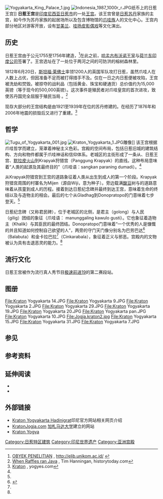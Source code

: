 {{Infobox building
|name=Kraton Ngayogyakarta Hadiningrat (Keraton Jogja)
|image= Kraton Yogyakarta Pagelaran.jpg
|caption= 日惹王宫展览厅
|location=日惹市
|architect=
|floor_area       = <!-- {{convert|55,000|sqft|abbr=on}} -->
|client=日惹苏丹
|engineer= 
|construction_start_date=1755年
|date_demolished=
|cost=
|structural_system=
|style=[[爪哇建筑|爪哇建筑]]
|size=
}}
[[File:Yogyakarta_King_Palace_1.jpg|thumb]]
[[File:Indonesia_1987_1000r_r.JPG|thumb]]纸币上的日惹王宫]]
'''日惹王宫'''是[[印度尼西亚|印度尼西亚]][[日惹市|日惹市]]的一处[[王宫|王宫]]。该王宫曾是[[日惹苏丹国|日惹苏丹]]家族的主宫，如今作为苏丹家族的起居场所以及包含博物馆的[[爪哇族|爪哇族]]人的文化中心。王宫内部分地区对游客开放，设有[[甘美兰|甘美兰]]、[[哇扬皮影偶戏|哇扬皮影偶戏]]等文化演出。

==历史==
日惹王宫由{{le|哈孟古布沃诺一世|Hamengkubuwono I}}于公元1755至1756年建造，<ref name=unikom>[http://elib.unikom.ac.id/files/disk1/529/jbptunikompp-gdl-dwiagustin-26401-6-unikom_d-i.pdf OBYEK PENELITIAN] {{Wayback|url=http://elib.unikom.ac.id/files/disk1/529/jbptunikompp-gdl-dwiagustin-26401-6-unikom_d-i.pdf |date=20180328213632 }}, http://elib.unikom.ac.id/ {{Wayback|url=http://elib.unikom.ac.id/ |date=20210210223224 }}</ref>在此之前，[[哈孟古布沃诺|哈孟古布沃诺王室]]与[[荷兰东印度公司|荷兰东印度公司]]签署了{{le|吉扬提条约|Treaty of Giyanti}}。王宫选址在了一处位于两河之间的可防洪的榕树森林里。

1812年6月20日，[[斯坦福·莱佛士|斯坦福·莱佛士]]率领1200人的英国军队攻打日惹，虽然爪哇人在人数上占优，但因准备不足而被打得措手不及。仅在一日之内日惹便被攻陷，王宫被洗劫和焚毁。被掠夺的战利品（包括黄金、珠宝和硬通货）总价值约为15,000英镑（等于现今的500,000英镑）。这次事件是殖民者对爪哇皇宫的首次进攻，致使苏丹国完全屈服于殖民当局 。<ref>[http://www.historytoday.com/tim-hannigan/when-raffles-ran-java When Raffles ran Java] {{Wayback|url=http://www.historytoday.com/tim-hannigan/when-raffles-ran-java |date=20181004104105 }}, Tim Hanningan, historytoday.com</ref>

现存大部分的王宫结构是由1921至1939年在位的苏丹{{le|哈孟古布沃诺八世|Hamengkubuwono VIII}}修建的。在经历了1876年和2006年地震的损毁后又进行了重建。<ref>[http://www.yogyes.com/en/yogyakarta-tourism-object/arts-and-culture/kraton/ Kraton] {{Wayback|url=http://www.yogyes.com/en/yogyakarta-tourism-object/arts-and-culture/kraton/ |date=20210225024849 }}, yogyes.com</ref>

==哲学==
[[File:Tugu_of_Yogyakarta_001.jpg|thumb]]
[[File:Kraton_Yogyakarta_1.JPG|thumb]]雕像]]
该王宫根据爪哇哲学而建立，笼罩着神秘主义色彩。宫殿的空间布局，包括日惹旧城的建筑结构、方向和物件都属于爪哇神话和信仰体系。老城区的主街形成了一条从{{link-id|日惹纪念碑|Tugu Yogyakarta}}、日惹王宫、[[默拉皮火山|默拉皮火山]]到Krapyak狩猎宫（Panggung Krapyak）的直线。这种布局意味着“人类的起源及其最终目的”（爪哇语：sangkan paraning dumadi）。<ref name=unikom />

从Krapyak狩猎宫到王宫的道路象征着人类从出生到成人的第一个阶段。Krapyak狩猎宫周围的村寨名为Mijen（源自Wiji，意为种子）。旁边载满[[酸豆|酸豆]]树与{{le|香榄|Mimusops elengi}}的道路意味着从孩童到成人的历程。接着到达日惹纪念碑并最终到达王宫，意味着生命的终结以及与造物主的相会。最后的七个从Gladhag到Donopratopo的门意味着七步登天。<ref name=unikom />

日惹纪念碑（又称君民碑），位于老城区的北侧，是君主（golong）与人民（gilig）团结的象征（爪哇语： manunggaling kawulo gusti）。它也象征着造物主（Khalik）与其臣民的最终团结。Donopratopo门意味着“一个优秀的人是慷慨的并且知道如何控制自己欲望的人”，两旁的守门天门像分别名为巴劳巴达<ref name=guojiribao>{{cite news |language = zh |author = 鲁斯里 |url = http://www.guojiribao.com/shtml/gjrb/20140523/151297.shtml |title = 爪哇陵庙石雕守护神 |publisher = [[国际日报|国际日报]] |date = 2014年5月23日 |accessdate = 2016年2月3日 |archive-date = 2019年8月26日 |archive-url = https://web.archive.org/web/20190826040149/http://www.guojiribao.com/shtml/gjrb/20140523/151297.shtml |dead-url = no }}</ref>（Balabuta）和金卡拉巴拉<ref name=guojiribao />（Cinkarabala），象征着正义与邪恶。宫殿内的文物被认为具有击退恶灵的能力。<ref name=unikom />


==流行文化==
日惹王宫被作为流行真人秀节目[[极速前进19|极速前进19]]的第二赛段站。

==图册==
<Gallery mode=packed>
File:Kraton Yogyakarta 14.JPG
File:Kraton Yogyakarta 9.JPG
File:Kraton Yogyakarta 2.JPG
File:Kraton Yogyakarta 29.JPG
File:Kraton Yogyakarta 19.JPG
File:Kraton Yogyakarta 20.JPG
File:Kraton Yogyakarta pan.JPG
File:Kraton Yogyakarta 10.JPG
File:Jogja.kraton2.jpg
File:Kraton Yogyakarta 15.JPG
File:Kraton Yogyakarta 31.JPG
File:Kraton Yogyakarta 7.JPG
</gallery>

==参见==
{{portal|印度尼西亚}}

==参考资料==
{{Reflist}}

==延伸阅读==
*{{Citation | last = Brongtodiningrat | first = K. P. H. | title = The Royal Palace (Karaton) of Yogyakarta: Its Architecture and Its Meaning | publisher = Karaton Museum Yogyakarta | place = Yogyakarta | year = 1975 | oclc = 12847099 | postscript = .}}
*{{Citation | last = Dwiyanto | first = Djoko | title = Kraton Yogyakarta: Sejarah, Nasionalisme & Teladan Perjuangan | publisher = Paradigma Indonesia | place = Yogyakarta | year = 2009 | language = id | isbn = 978-979-17834-0-8 | postscript = .}}

==外部链接==
{{commonscat-inline|Kraton of Yogyakarta}}
*[https://web.archive.org/web/20080412090410/http://pariwisata.jogja.go.id/index/extra.detail/1706/kraton-yogyakarta-hadinigrat.html Kraton Yogyakarta Hadinigrat]印尼官方网站相关网页介绍{{id icon}}
*[http://kratonjogja.com/ KratonJogja.com] {{Wayback|url=http://kratonjogja.com/ |date=20070608124656 }}[[加札马达大学|加札马达大学]]建立的网站
*[https://web.archive.org/web/20110717130022/http://www.tembi.org/keraton_yogja/ Kraton Yogya]

{{coord|-7.805689|110.36406|display=title | format = dms}}

[[Category:日惹特区建筑|Category:日惹特区建筑]]
[[Category:印尼世界遗产|Category:印尼世界遗产]]
[[Category:亚洲宫殿|Category:亚洲宫殿]]